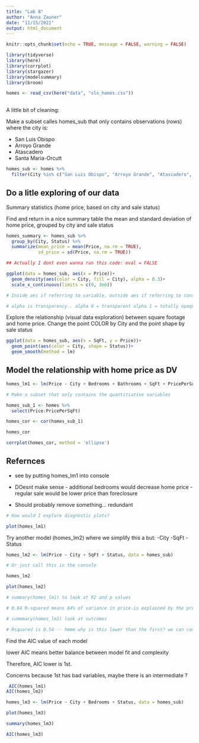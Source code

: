 ```yaml
---
title: "Lab 8"
author: "Anna Zauner"
date: "11/15/2021"
output: html_document
---
```


```r
knitr::opts_chunk$set(echo = TRUE, message = FALSE, warning = FALSE)

library(tidyverse)
library(here)
library(corrplot)
library(stargazer)
library(modelsummary)
library(broom)
```


```r
homes <- read_csv(here("data", "slo_homes.csv")) 
  
```

A little bit of cleaning:

Make a subset calles homes_sub that only contains observations (rows) where the city is:

- San Luis Obispo
- Arroyo Grande
- Atascadero
- Santa Maria-Orcutt

```r
homes_sub <- homes %>% 
  filter(City %in% c("San Luis Obispo", "Arroyo Grande", "Atascadero", "Santa Maria-Orcutt"))
```


## Do a litle exploring of our data 

Summary statistics (home price, based on city and sale status)

Find and return in a nice summary table the mean and standard deviation of home price, grouped by city and sale status


```r
homes_summary <- homes_sub %>% 
  group_by(City, Status) %>% 
  summarize(mean_price = mean(Price, na.rm = TRUE),
            sd_price = sd(Price, na.rm = TRUE))

## Actually I dont even wanna run this code: eval = FALSE

ggplot(data = homes_sub, aes(x = Price))+
  geom_density(aes(color = City, fill = City), alpha = 0.3)+
  scale_x_continuous(limits = c(0, 3e6))

# Inside aes if referring to variable, outside aes if referring to constant

# alpha is transparency.. alpha 0 = transparent alpha 1 = totally opaque 
```

Explore the relationship (visual data exploration) between square footage and home price. Change the point COLOR by City and the point shape by sale status

```r
ggplot(data = homes_sub, aes(x = SqFt, y = Price))+
  geom_point(aes(color = City, shape = Status))+
  geom_smooth(method = lm)
```
## Model the relationship with home price as DV

```r
homes_lm1 <- lm(Price ~ City + Bedrooms + Bathrooms + SqFt + PricePerSqFt + Status, data = homes_sub)

# Make a subset that only contains the quantitiative variables

homes_sub_1 <- homes %>% 
  select(Price:PricePerSqFt)

homes_cor <- cor(homes_sub_1)

homes_cor

corrplot(homes_cor, method = 'ellipse')
```

## Refernces

- see by putting homes_lm1 into console 
- DOesnt make sense - additional bedrooms would decrease home price
                    - regular sale would be lower price than foreclosure
                    
- Should probably remove something... redundant 

```r
# How would I explore diagnostic plots?

plot(homes_lm1)
```

Try another model (homes_lm2) where we simplify this a but:
-City
-SqFt
-Status

```r
homes_lm2 <- lm(Price ~ City + SqFt + Status, data = homes_sub)

# Or just call this in the console

homes_lm2

plot(homes_lm2)

# summary(homes_lm1) to look at R2 and p values 

# 0.84 R-squared means 84% of variance in price is explained by the predictor variables in this model (adjusted R squared for multiple linear agression to account for adding more variables)

# summmary(homes_lm2) look at outcomes

# Rsquared is 0.54 -- hmmm why is this lower than the first? we can compare looking with AIC (ideal model high fit and simple, worst model poor fit and complex)
```


Find the AIC value of each model

lower AIC means better balance between model fit and complexity 

Therefore, AIC lower is 1st. 

Concerns because 1st has bad variables, maybe there is an intermediate ?

```r
 AIC(homes_lm1)
AIC(homes_lm2)
```


```r
homes_lm3 <- lm(Price ~ City + Bedrooms + Status, data = homes_sub)

plot(homes_lm3)

summary(homes_lm3)

AIC(homes_lm3)
```

